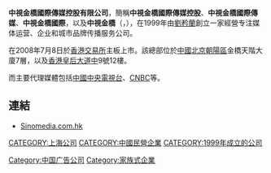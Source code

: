 {{Unreferenced|time=2022-02-17T14:10:06+00:00}}
{{Infobox Company |
company_name =  中視金橋國際傳媒控股有限公司|
company_name_en = SinoMedia Holding Limited|
company_logo =  |   
company_type = [[上市公司|上市公司]]（{{sehk|0623}}）|   
company_slogan = |   
foundation = 1999年 |   
location = {{CHN}}[[北京市|北京市]][[朝陽區|朝陽區]]光華路9號金橋天階大廈7層 <br>{{CHN}}[[上海市|上海市]][[浦東新區|浦東新區]]福山路450號新天國際大廈15D單元 <br>{{HK}}[[中環|中環]][[皇后大道中|皇后大道中]]9號1201-02室|   
key_people = [[主席|主席]]：陳新<br/>[[董事總經理|董事總經理]]：劉矜蘭|   
industry = [[廣告|廣告]] |
sales =  |   
profit =  |   
revenue =  |
asset =  |   
market_value =  |
num_employees =  |   
products = |
parent = |   
homepage = 
}} 

'''中視金橋國際傳媒控股有限公司'''，簡稱'''中視金橋國際傳媒控股'''、'''中視金橋國際傳媒'''、'''中視金橋國際'''，以及'''中視金橋'''（'''{{lang-en|SinoMedia Holding Limited}}'''，{{hkex|0623}}），在1999年由[[劉矜蘭|劉矜蘭]]創立一家經營专注媒体运营、企业和城市品牌传播服务公司。

在2008年7月8日於[[香港交易所|香港交易所]]主板上市。該總部位於[[中國|中國]][[北京|北京]][[朝陽區|朝陽區]]金橋天階大廈7層，以及[[香港|香港]][[皇后大道中|皇后大道中]]9號12樓。

而主要代理媒體包括[[中國中央電視台|中國中央電視台]]、[[CNBC|CNBC]]等。

==連結==
*[http://www.sinomedia.com.hk Sinomedia.com.hk] {{Wayback|url=http://www.sinomedia.com.hk/ |date=20201125164523 }}

[[CATEGORY:上海公司|CATEGORY:上海公司]]
[[CATEGORY:中國民營企業|CATEGORY:中國民營企業]]
[[Category:中国广告公司|Category:中国广告公司]]
[[CATEGORY:1999年成立的公司|CATEGORY:1999年成立的公司]]
[[Category:家族式企業|Category:家族式企業]]